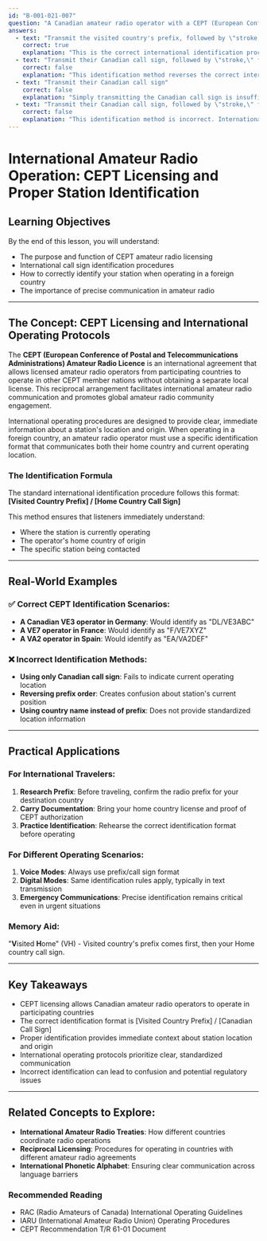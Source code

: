 ```yaml
---
id: "B-001-021-007"
question: "A Canadian amateur radio operator with a CEPT (European Conference of Postal and Telecommunications Administrations) Amateur Radio Licence operates in a participating country using a voice mode. What form of identification is required?"
answers:
  - text: "Transmit the visited country's prefix, followed by \"stroke,\" followed by their Canadian call sign"
    correct: true
    explanation: "This is the correct international identification procedure when operating in a CEPT country. By placing the visited country's prefix first, the operator follows international operating protocols that clearly indicate their current location. This method provides immediate context to other operators about the station's location and helps prevent confusion about the operator's origin and current operating authorization."
  - text: "Transmit their Canadian call sign, followed by \"stroke,\" followed by the visited country's prefix"
    correct: false
    explanation: "This identification method reverses the correct international operating procedure. When operating in a CEPT country, the visited country's prefix must come first to immediately inform listeners of the current operating location. Placing the Canadian call sign first would not meet the international identification requirements for CEPT licensees."
  - text: "Transmit their Canadian call sign"
    correct: false
    explanation: "Simply transmitting the Canadian call sign is insufficient when operating in a foreign country under a CEPT license. International operating protocols require the operator to indicate their current location by using the visited country's prefix in conjunction with their home country call sign. Using only the Canadian call sign would not provide the necessary location context."
  - text: "Transmit their Canadian call sign, followed by \"stroke,\" followed by the name of the country being visited"
    correct: false
    explanation: "This identification method is incorrect. International amateur radio protocols require using the country's prefix (a specific radio identifier), not the country's full name. The prefix uniquely identifies the country's radio region, whereas the country name does not provide the standardized location information required by international operating procedures."
---
```


# International Amateur Radio Operation: CEPT Licensing and Proper Station Identification

## Learning Objectives
By the end of this lesson, you will understand:
- The purpose and function of CEPT amateur radio licensing
- International call sign identification procedures
- How to correctly identify your station when operating in a foreign country
- The importance of precise communication in amateur radio

---

## The Concept: CEPT Licensing and International Operating Protocols

The **CEPT (European Conference of Postal and Telecommunications Administrations) Amateur Radio Licence** is an international agreement that allows licensed amateur radio operators from participating countries to operate in other CEPT member nations without obtaining a separate local license. This reciprocal arrangement facilitates international amateur radio communication and promotes global amateur radio community engagement.

International operating procedures are designed to provide clear, immediate information about a station's location and origin. When operating in a foreign country, an amateur radio operator must use a specific identification format that communicates both their home country and current operating location.

### The Identification Formula

The standard international identification procedure follows this format:
**[Visited Country Prefix] / [Home Country Call Sign]**

This method ensures that listeners immediately understand:
- Where the station is currently operating
- The operator's home country of origin
- The specific station being contacted

---

## Real-World Examples

### ✅ Correct CEPT Identification Scenarios:
- **A Canadian VE3 operator in Germany**: Would identify as "DL/VE3ABC"
- **A VE7 operator in France**: Would identify as "F/VE7XYZ"
- **A VA2 operator in Spain**: Would identify as "EA/VA2DEF"

### ❌ Incorrect Identification Methods:
- **Using only Canadian call sign**: Fails to indicate current operating location
- **Reversing prefix order**: Creates confusion about station's current position
- **Using country name instead of prefix**: Does not provide standardized location information

---

## Practical Applications

### For International Travelers:
1. **Research Prefix**: Before traveling, confirm the radio prefix for your destination country
2. **Carry Documentation**: Bring your home country license and proof of CEPT authorization
3. **Practice Identification**: Rehearse the correct identification format before operating

### For Different Operating Scenarios:
1. **Voice Modes**: Always use prefix/call sign format
2. **Digital Modes**: Same identification rules apply, typically in text transmission
3. **Emergency Communications**: Precise identification remains critical even in urgent situations

### Memory Aid:
"**V**isited **H**ome" (VH) - Visited country's prefix comes first, then your Home country call sign.

---

## Key Takeaways

- CEPT licensing allows Canadian amateur radio operators to operate in participating countries
- The correct identification format is [Visited Country Prefix] / [Canadian Call Sign]
- Proper identification provides immediate context about station location and origin
- International operating protocols prioritize clear, standardized communication
- Incorrect identification can lead to confusion and potential regulatory issues

---

## Related Concepts to Explore:
- **International Amateur Radio Treaties**: How different countries coordinate radio operations
- **Reciprocal Licensing**: Procedures for operating in countries with different amateur radio agreements
- **International Phonetic Alphabet**: Ensuring clear communication across language barriers

### Recommended Reading
- RAC (Radio Amateurs of Canada) International Operating Guidelines
- IARU (International Amateur Radio Union) Operating Procedures
- CEPT Recommendation T/R 61-01 Document